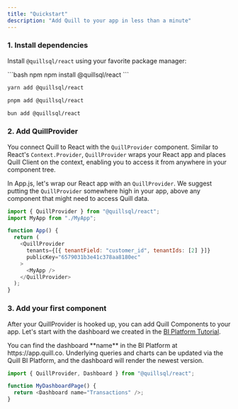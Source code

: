 ```yaml
---
title: "Quickstart"
description: "Add Quill to your app in less than a minute"
---
```


### 1. Install dependencies

Install `@quillsql/react` using your favorite package manager:

<CodeGroup>
```bash npm
npm install @quillsql/react
```

```bash yarn
yarn add @quillsql/react
```

```bash pnpm
pnpm add @quillsql/react
```

```bash bun
bun add @quillsql/react
```

</CodeGroup>

### 2. Add QuillProvider

You connect Quill to React with the `QuillProvider` component. Similar to React's `Context.Provider`, `QuillProvider` wraps your React app and places Quill Client on the context, enabling you to access it from anywhere in your component tree.

In App.js, let's wrap our React app with an `QuillProvider`. We suggest putting the `QuillProvider` somewhere high in your app, above any component that might need to access Quill data.

```js App.js
import { QuillProvider } from "@quillsql/react";
import MyApp from "./MyApp";

function App() {
  return (
    <QuillProvider
      tenants={[{ tenantField: "customer_id", tenantIds: [2] }]}
      publicKey="6579031b3e41c378aa8180ec"
    >
      <MyApp />
    </QuillProvider>
  );
}
```

### 3. Add your first component

After your QuillProvider is hooked up, you can add Quill Components to your app. Let's start with the dashboard we created in the [BI Platform Tutorial](/bi-platform/quickstart).

<Tip>
  You can find the dashboard **name** in the BI Platform at
  https://app.quill.co.
</Tip>

<Info>
  Underlying queries and charts can be updated via the Quill BI Platform, and
  the dashboard will render the newest version.
</Info>

```js App.js
import { QuillProvider, Dashboard } from "@quillsql/react";

function MyDashboardPage() {
  return <Dashboard name="Transactions" />;
}
```
